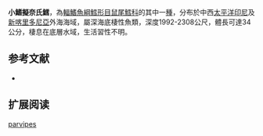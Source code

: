 {{Speciesbox
| name = 小鰭擬奈氏鱈
| status = NE
| status_system = iucn3.1
| trend = unknow
| genus = Paracetonurus
| species = parvipes
| authority = Smith & Radcliffe, 1912
| synonyms = *''Macrourus parvipes '',Okamura, 1970 
*''Lionurus parvipes '',Smith & Radcliffe, 1912 
*''Paracetonurus parvipes '',Smith & Radcliffe, 1912 
}}
'''小鰭擬奈氏鱈'''，為[[輻鰭魚綱|輻鰭魚綱]][[鱈形目|鱈形目]][[鼠尾鱈科|鼠尾鱈科]]的其中一[[種|種]]，分布於中西[[太平洋|太平洋]][[印尼|印尼]]及[[新喀里多尼亞|新喀里多尼亞]]外海海域，屬深海底棲性魚類，深度1992-2308公尺，體長可達34公分，棲息在底層水域，生活習性不明。

==参考文献==
*{{FishBase_species|genus=Paracetonurus|species=parvipes|year=2016|month=1}}

== 扩展阅读 ==
{{refbegin}}
{{wikispecies-inline|Paracetonurus parvipes|小鰭擬奈氏鱈}}
{{refend}}
{{Taxonbar|from=Q2318019}}

[[Category:擬奈氏鱈屬|parvipes]]


{{鱈形目小作品}}
